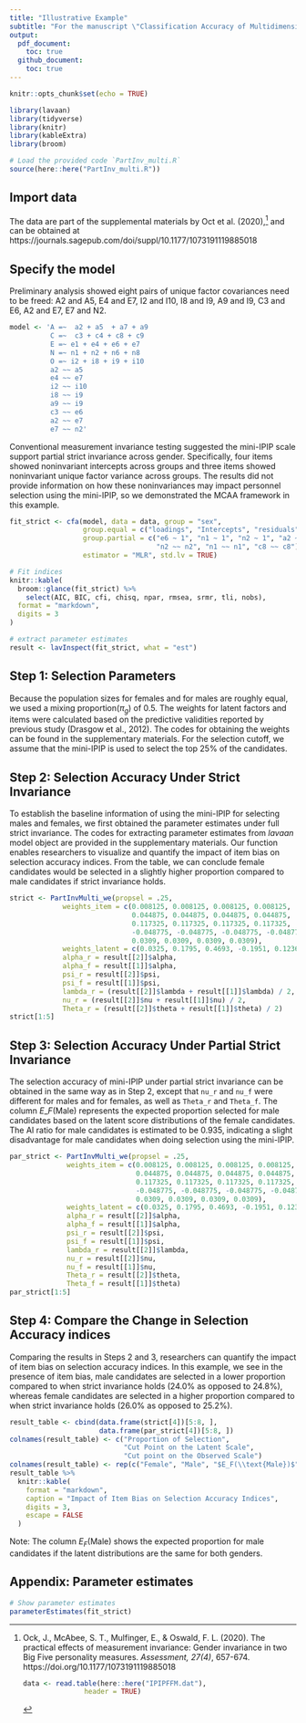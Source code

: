 ```yaml
---
title: "Illustrative Example"
subtitle: "For the manuscript \"Classification Accuracy of Multidimensional Tests: Quantifying the Impact of Noninvariance\""
output:
  pdf_document: 
    toc: true
  github_document: 
    toc: true
---
```


```r
knitr::opts_chunk$set(echo = TRUE)
```

```r
library(lavaan)
library(tidyverse)
library(knitr)
library(kableExtra)
library(broom)
```

```r
# Load the provided code `PartInv_multi.R`
source(here::here("PartInv_multi.R"))
```

## Import data

The data are part of the supplemental materials by Oct et al. (2020),[^Ock2020] and can be obtained at https://journals.sagepub.com/doi/suppl/10.1177/1073191119885018


[^Ock2020]: Ock, J., McAbee, S. T., Mulfinger, E., & Oswald, F. L. (2020). The practical effects of measurement invariance: Gender invariance in two Big Five personality measures. *Assessment, 27(4)*, 657-674. https://doi.org/10.1177/1073191119885018
```r
data <- read.table(here::here("IPIPFFM.dat"),
                   header = TRUE)
```

## Specify the model

Preliminary analysis showed eight pairs of unique factor covariances need to be freed: A2 and A5, E4 and E7, I2 and I10, I8 and I9, A9 and I9, C3 and E6, A2 and E7, E7 and N2.

```r
model <- 'A =~  a2 + a5  + a7 + a9
          C =~  c3 + c4 + c8 + c9
          E =~ e1 + e4 + e6 + e7
          N =~ n1 + n2 + n6 + n8
          O =~ i2 + i8 + i9 + i10
          a2 ~~ a5
          e4 ~~ e7
          i2 ~~ i10
          i8 ~~ i9
          a9 ~~ i9
          c3 ~~ e6
          a2 ~~ e7
          e7 ~~ n2'
```

Conventional measurement invariance testing suggested the mini-IPIP scale support partial strict invariance across gender. Specifically, four items showed noninvariant intercepts across groups and three items showed noninvariant unique factor variance across groups. The results did not provide information on how these noninvariances may impact personnel selection using the mini-IPIP, so we demonstrated the MCAA framework in this example.

```r
fit_strict <- cfa(model, data = data, group = "sex",
                  group.equal = c("loadings", "Intercepts", "residuals"),
                  group.partial = c("e6 ~ 1", "n1 ~ 1", "n2 ~ 1", "a2 ~ 1",
                                    "n2 ~~ n2", "n1 ~~ n1", "c8 ~~ c8"),
                  estimator = "MLR", std.lv = TRUE)
```

```r
# Fit indices
knitr::kable(
  broom::glance(fit_strict) %>%
    select(AIC, BIC, cfi, chisq, npar, rmsea, srmr, tli, nobs),
  format = "markdown", 
  digits = 3
)
```

```r
# extract parameter estimates
result <- lavInspect(fit_strict, what = "est")
```

## Step 1: Selection Parameters

Because the population sizes for females and for males are roughly equal, we used a mixing proportion($\pi_g$) of 0.5. The weights for latent factors and items were calculated based on the predictive validities reported by previous study (Drasgow et al., 2012). The codes for obtaining the weights can be found in the supplementary materials. For the selection cutoff, we assume that the mini-IPIP is used to select the top 25% of the candidates. 

## Step 2: Selection Accuracy Under Strict Invariance

To establish the baseline information of using the mini-IPIP for selecting males and females, we first obtained the parameter estimates under full strict invariance. The codes for extracting parameter estimates from *lavaan* model object are provided in the supplementary materials. Our function enables researchers to visualize and quantify the impact of item bias on selection accuracy indices. From the table, we can conclude female candidates would be selected in a slightly higher proportion compared to male candidates if strict invariance holds. 

```r
strict <- PartInvMulti_we(propsel = .25,
             weights_item = c(0.008125, 0.008125, 0.008125, 0.008125,
                              0.044875, 0.044875, 0.044875, 0.044875,
                              0.117325, 0.117325, 0.117325, 0.117325,
                              -0.048775, -0.048775, -0.048775, -0.048775,
                              0.0309, 0.0309, 0.0309, 0.0309),
             weights_latent = c(0.0325, 0.1795, 0.4693, -0.1951, 0.1236),
             alpha_r = result[[2]]$alpha,
             alpha_f = result[[1]]$alpha,
             psi_r = result[[2]]$psi,
             psi_f = result[[1]]$psi,
             lambda_r = (result[[2]]$lambda + result[[1]]$lambda) / 2,
             nu_r = (result[[2]]$nu + result[[1]]$nu) / 2,
             Theta_r = (result[[2]]$theta + result[[1]]$theta) / 2)
strict[1:5]
```

## Step 3: Selection Accuracy Under Partial Strict Invariance

The selection accuracy of mini-IPIP under partial strict invariance can be obtained in the same way as in Step 2, except that `nu_r` and `nu_f` were different for males and for females, as well as `Theta_r` and `Theta_f`. The column $E\_{F}(\text{Male})$ represents the expected proportion selected for male candidates based on the latent score distributions of the female candidates. The AI ratio for male candidates is estimated to be 0.935, indicating a slight disadvantage for male candidates when doing selection using the mini-IPIP.

```r
par_strict <- PartInvMulti_we(propsel = .25,
              weights_item = c(0.008125, 0.008125, 0.008125, 0.008125,
                               0.044875, 0.044875, 0.044875, 0.044875,
                               0.117325, 0.117325, 0.117325, 0.117325,
                               -0.048775, -0.048775, -0.048775, -0.048775,
                               0.0309, 0.0309, 0.0309, 0.0309),
              weights_latent = c(0.0325, 0.1795, 0.4693, -0.1951, 0.1236),
              alpha_r = result[[2]]$alpha,
              alpha_f = result[[1]]$alpha,
              psi_r = result[[2]]$psi,
              psi_f = result[[1]]$psi,
              lambda_r = result[[2]]$lambda,
              nu_r = result[[2]]$nu,
              nu_f = result[[1]]$nu,
              Theta_r = result[[2]]$theta,
              Theta_f = result[[1]]$theta)
par_strict[1:5]
```

## Step 4: Compare the Change in Selection Accuracy indices

Comparing the results in Steps 2 and 3, researchers can quantify the impact of item bias on selection accuracy indices. In this example, we see in the presence of item bias, male candidates are selected in a lower proportion compared to when strict invariance holds ($24.0\%$ as opposed to $24.8\%$), whereas female candidates are selected in a higher proportion compared to when strict invariance holds ($26.0\%$ as opposed to $25.2\%$).

[ML]: # (Yichi, I'm not sure what the part with setting the names to `colnames(result_table)` is doing. Could you double check? Thanks. )

```r
result_table <- cbind(data.frame(strict[4])[5:8, ],
                      data.frame(par_strict[4])[5:8, ])
colnames(result_table) <- c("Proportion of Selection",
                            "Cut Point on the Latent Scale",
                            "Cut point on the Observed Scale")
colnames(result_table) <- rep(c("Female", "Male", "$E_F(\\text{Male})$"), 2)
result_table %>%
  knitr::kable(
    format = "markdown",
    caption = "Impact of Item Bias on Selection Accuracy Indices",
    digits = 3,
    escape = FALSE
  )
```

Note: The column $E_F(\text{Male})$ shows the expected proportion for male candidates if the latent distributions are the same for both genders.

## Appendix: Parameter estimates

```r
# Show parameter estimates
parameterEstimates(fit_strict)
```
